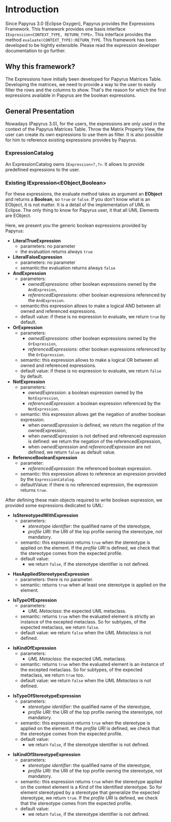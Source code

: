 =Introduction=
Since Papyrus 3.0 (Eclipse Oxygen), Papyrus provides the Expressions Framework.
This framework provides one basis interface <code>IExpression<CONTEXT_TYPE, RETURN_TYPE></code>. This interface provides the method <code>evaluate(CONTEXT_TYPE):RETURN_TYPE</code>. This framework has been developed to be hightly extensible. Please read the expression developer documentation to go further.

==Why this framework?==
The Expressions have initially been developed for Papyrus Matrices Table. Developing the matrices, we need to provide a way to the user to easily filter the rows and the columns to show. That's the reason for which the first expressions available in Papyrus are the boolean expressions. 


==General Presentation==
Nowadays (Papyrus 3.0), for the users, the expressions are only used in the context of the Papyrus Matrices Table.
Throw the Matrix Property View, the user can create its own expressions to use them as filter. It is also possible for him to reference existing expressions provides by Papyrus.

===ExpressionCatalog===
An ExpressionCatalog owns <code>IExpression<?,?></code>. It allows to provide predefined expressions to the user.

===Existing IExpression<EObject,Boolean>===
For these expressions, the evaluate method takes as argument an '''EObject''' and returns a '''Boolean''', so <code>true</code> or <code>false</code>.
If you don't know what is an EObject, it is not matter. It is a detail of the implementation of UML in Eclipse. 
The only thing to know for Papyrus user, it that all UML Elements are EObject. 

Here, we present you the generic boolean expressions provided by Papyrus:
*'''LiteralTrueExpression'''
**parameters: no parameter
** the evaluation returns always <code>true</code>
*'''LiteralFalseExpression'''
**parameters: no parameter
**semantic:the evaluation returns always <code>false</code>
*'''AndExpression'''
**parameters:
***''ownedExpressions'': other boolean expressions owned by the <code>AndExpresion</code>,
***''referencedExpressions'': other boolean expressions referenced by the <code>AndExpresion</code>.
**semantic:this expression allows to make a logical AND between all owned and referenced expressions.
**default value: if these is no expression to evaluate, we return <code>true</code> by default.
*'''OrExpression'''
**parameters:
***''ownedExpressions'': other boolean expressions owned by the <code>OrExpression</code>,
***''referencedExpressions'': other boolean expressions referenced by the <code>OrExpression</code>.
**semantic: this expression allows to make a logical OR between all owned and referenced expressions.
**default value: if these is no expression to evaluate, we return <code>false</code> by default.
*'''NotExpression'''
**parameters:
***''ownedExpression'': a boolean expression owned by the <code>NotExpression</code>,
***''referencedExpression'': a boolean expression referenced by the <code>NotExpression</code>.
**semantic: this expression allows get the negation of another boolean expression.
***when ''ownedExpression'' is defined, we return the negation of the ownedExpression,
***when ''ownedExpression'' is not defined and referenced expression is defined: we return the negation of the referencedExpression,
***when ''ownedExpression'' and ''referencedExpression'' are not defined, we return <code>false</code> as default value.
*'''ReferenceBooleanExpression'''
**parameter:
***''referencedExpression'': the referenced boolean expression.
**semantic: this expression allows to reference an expression provided by the <code>ExpressionCatalog</code>.
**defaultValue: if there is no referenced expression, the expression returns <code>true</code>.


After defining these main objects required to write boolean expression, we provided some expressions dedicated to UML:
*'''IsStereotypedWithExpression'''
**parameters:
***''stereotype identifier'': the qualified name of the stereotype,
***''profile URI'': the URI of the top profile owning the stereotype, not mandatory.
**semantic: this expression returns <code>true</code> when the stereotype is applied on the element. If the ''profile URI'' is defined, we check that the stereotype comes from the expected profile.
**default value:
*** we return <code>false</code>, if the stereotype identifier is not defined.

*'''HasAppliedStereotypesExpression'''
**parameters: there is no parameter.
**semantic: returns <code>true</code> when at least one stereotype is applied on the element.

*'''IsTypeOfExpression'''
**parameters:
***''UML Metaclass'': the expected UML metaclass.
**semantic: returns <code>true</code> when the evaluated element is strictly an instance of the excepted metaclass. So for subtypes, of the expected metaclass, we return <code>false</code>.
**default value: we return <code>false</code> when the ''UML Metaclass'' is not defined.

*'''IsKindOfExpression'''
**parameters:
***''UML Metaclass'': the expected UML metaclass.
**semantic: returns <code>true</code> when the evaluated element is an instance of the excepted metaclass. So for subtypes, of the expected metaclass, we return <code>true</code> too.
**default value: we return <code>false</code> when the ''UML Metaclass'' is not defined.

*'''IsTypeOfStereotypeExpression'''
**parameters:
***''stereotype identifier'': the qualified name of the stereotype,
***''profile URI'': the URI of the top profile owning the stereotype, not mandatory.
**semantic: this expression returns <code>true</code> when the stereotype is applied on the element. If the ''profile URI'' is defined, we check that the stereotype comes from the expected profile.
**default value:
*** we return <code>false</code>, if the stereotype identifier is not defined.

*'''IsKindOfStereotypeExpression'''
**parameters:
***''stereotype identifier'': the qualified name of the stereotype,
***''profile URI'': the URI of the top profile owning the stereotype, not mandatory.
**semantic: this expression returns <code>true</code> when the stereotype applied on the context element is a Kind of the identified stereotype. So for element stereotyped by a stereotype that generalize the expected stereotype, we return <code>true</code>. If the ''profile URI'' is defined, we check that the stereotype comes from the expected profile.
**default value:
*** we return <code>false</code>, if the stereotype identifier is not defined.
